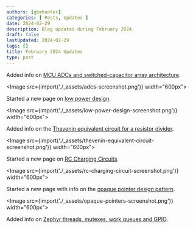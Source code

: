 ```yaml
---
authors: [gbmhunter]
categories: [ Posts, Updates ]
date: 2024-02-29
description: Blog updates during February 2024.
draft: false
lastUpdated: 2024-02-29
tags: []
title: February 2024 Updates
type: post
---
```



Added info on [MCU ADCs and switched-capacitor array architecture](/electronics/components/analogue-to-digital-converters-adcs/).

<Image src={import('./_assets/adcs-screenshot.png')} width="600px"></Image>

Started a new page on [low power design](/electronics/low-power-design/).

<Image src={import('./_assets/low-power-design-screenshot.png')} width="600px"></Image>

Added info on the [Thevenin equivalent circuit for a resistor divider](/electronics/components/resistors/#thevenin-equivalent-circuit).

<Image src={import('./_assets/thevenin-equivalent-circuit-screenshot.png')} width="600px"></Image>

Started a new page on [RC Charging Circuits](/electronics/circuit-design/rc-charging-circuits/).

<Image src={import('./_assets/rc-charging-circuit-screenshot.png')} width="600px"></Image>

Started a new page with info on the [opaque pointer design pattern](/programming/design-patterns/opaque-pointers/).

<Image src={import('./_assets/opaque-pointers-screenshot.png')} width="600px"></Image>

Added info on [Zephyr threads, mutexes, work queues and GPIO](/programming/operating-systems/zephyr/).
